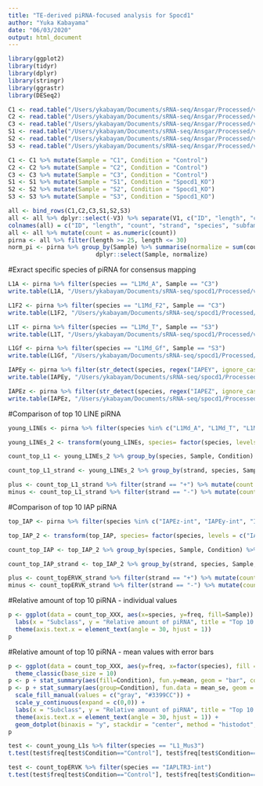 ```yaml
---
title: "TE-derived piRNA-focused analysis for Spocd1"
author: "Yuka Kabayama"
date: "06/03/2020"
output: html_document
---
```


```r
library(ggplot2)
library(tidyr)
library(dplyr)
library(stringr)
library(ggrastr)
library(DESeq2)
```

```r
C1 <- read.table("/Users/ykabayam/Documents/sRNA-seq/Ansgar/Processed/v3/mapped/Zoch_lane8C1_teRNA_family.txt", header = FALSE, stringsAsFactors = FALSE)
C2 <- read.table("/Users/ykabayam/Documents/sRNA-seq/Ansgar/Processed/v3/mapped/Zoch_lane8C2_teRNA_family.txt", header = FALSE, stringsAsFactors = FALSE)
C3 <- read.table("/Users/ykabayam/Documents/sRNA-seq/Ansgar/Processed/v3/mapped/Zoch_lane8C3_teRNA_family.txt", header = FALSE, stringsAsFactors = FALSE)
S1 <- read.table("/Users/ykabayam/Documents/sRNA-seq/Ansgar/Processed/v3/mapped/Zoch_lane8S1_teRNA_family.txt", header = FALSE, stringsAsFactors = FALSE)
S2 <- read.table("/Users/ykabayam/Documents/sRNA-seq/Ansgar/Processed/v3/mapped/Zoch_lane8S2_teRNA_family.txt", header = FALSE, stringsAsFactors = FALSE)
S3 <- read.table("/Users/ykabayam/Documents/sRNA-seq/Ansgar/Processed/v3/mapped/Zoch_lane8S3_teRNA_family.txt", header = FALSE, stringsAsFactors = FALSE)

C1 <- C1 %>% mutate(Sample = "C1", Condition = "Control")
C2 <- C2 %>% mutate(Sample = "C2", Condition = "Control")
C3 <- C3 %>% mutate(Sample = "C3", Condition = "Control")
S1 <- S1 %>% mutate(Sample = "S1", Condition = "Spocd1_KO")
S2 <- S2 %>% mutate(Sample = "S2", Condition = "Spocd1_KO")
S3 <- S3 %>% mutate(Sample = "S3", Condition = "Spocd1_KO")

all <- bind_rows(C1,C2,C3,S1,S2,S3)
all <- all %>% dplyr::select(-V3) %>% separate(V1, c("ID", "length", "count"), sep = ":")
colnames(all) = c("ID", "length", "count", "strand", "species", "subfamily", "class", "Sample", "Condition")
all <- all %>% mutate(count = as.numeric(count))
pirna <- all %>% filter(length >= 25, length <= 30)
norm_pi <- pirna %>% group_by(Sample) %>% summarise(normalize = sum(count)) %>% ungroup() %>%
                         dplyr::select(Sample, normalize)
```

#Exract specific species of piRNA for consensus mapping
```r
L1A <- pirna %>% filter(species == "L1Md_A", Sample == "C3") 
write.table(L1A, "/Users/ykabayam/Documents/sRNA-seq/spocd1/Processed/v3/view/spocd1_pi_L1MdA_C3.txt", quote = FALSE, row.names = FALSE)

L1F2 <- pirna %>% filter(species == "L1Md_F2", Sample == "C3") 
write.table(L1F2, "/Users/ykabayam/Documents/sRNA-seq/spocd1/Processed/v3/view/spocd1_pi_L1MdF2_C3.txt", quote = FALSE, row.names = FALSE)

L1T <- pirna %>% filter(species == "L1Md_T", Sample == "S3") 
write.table(L1T, "/Users/ykabayam/Documents/sRNA-seq/spocd1/Processed/v3/view/spocd1_pi_L1MdT_KO3.txt", quote = FALSE, row.names = FALSE)

L1Gf <- pirna %>% filter(species == "L1Md_Gf", Sample == "S3") 
write.table(L1Gf, "/Users/ykabayam/Documents/sRNA-seq/spocd1/Processed/v3/view/spocd1_pi_L1MdGf_KO3.txt", quote = FALSE, row.names = FALSE)

IAPEy <- pirna %>% filter(str_detect(species, regex("IAPEY", ignore_case = TRUE)), Sample == "S3")
write.table(IAPEy, "/Users/ykabayam/Documents/sRNA-seq/spocd1/Processed/v3/view/spocd1_pi_IAPEy_KO3.txt", quote = FALSE, row.names = FALSE)

IAPEz <- pirna %>% filter(str_detect(species, regex("IAPEZ", ignore_case = TRUE)), Sample == "S3")
write.table(IAPEz, "/Users/ykabayam/Documents/sRNA-seq/spocd1/Processed/v3/view/spocd1_pi_IAPEz_KO3.txt", quote = FALSE, row.names = FALSE)
```

#Comparison of top 10 LINE piRNA
```r
young_LINEs <- pirna %>% filter(species %in% c("L1Md_A", "L1Md_T", "L1Md_Gf", "L1Md_F2", "L1_Mus1", "L1_Mus2", "L1_Mus3", "L1_Mur1", "L1Md_F3", "L1Md_F"))

young_LINEs_2 <- transform(young_LINEs, species= factor(species, levels = c("L1Md_T", "L1Md_A", "L1Md_F2", "L1_Mus3", "L1Md_F3", "L1_Mus1", "L1_Mus2", "L1Md_F", "L1_Mur1", "L1Md_Gf")))

count_top_L1 <- young_LINEs_2 %>% group_by(species, Sample, Condition) %>% summarise(count_L1 = sum(count)) %>% left_join(norm_pi) %>% rowwise() %>% mutate(freq = count_L1/normalize)

count_top_L1_strand <- young_LINEs_2 %>% group_by(strand, species, Sample, Condition) %>% summarise(count_strand = sum(count)) %>% left_join(norm_pi) %>% rowwise() %>% mutate(freq = count_strand/normalize)

plus <- count_top_L1_strand %>% filter(strand == "+") %>% mutate(count =(freq*1))
minus <- count_top_L1_strand %>% filter(strand == "-") %>% mutate(count =(freq*-1))
```

#Comparison of top 10 IAP piRNA
```r
top_IAP <- pirna %>% filter(species %in% c("IAPEz-int", "IAPEy-int", "IAPEY3-int", "IAPLTR3-int", "IAPLTR2_Mm", "IAPLTR1_Mm", "IAPLTR2b", "IAPLTR2a2_Mm", "IAPLTR3", "IAPLTR1a_Mm"))

top_IAP_2 <- transform(top_IAP, species= factor(species, levels = c("IAPEz-int", "IAPEy-int", "IAPEY3-int", "IAPLTR3-int", "IAPLTR2_Mm", "IAPLTR1_Mm", "IAPLTR2b", "IAPLTR2a2_Mm", "IAPLTR3", "IAPLTR1a_Mm")))

count_top_IAP <- top_IAP_2 %>% group_by(species, Sample, Condition) %>% summarise(count_ERVK = sum(count)) %>% left_join(norm_pi) %>% rowwise() %>% mutate(freq = count_ERVK/normalize)

count_top_IAP_strand <- top_IAP_2 %>% group_by(strand, species, Sample, Condition) %>% summarise(count_strand = sum(count)) %>% left_join(norm_pi) %>% rowwise() %>% mutate(freq = count_strand/normalize)

plus <- count_topERVK_strand %>% filter(strand == "+") %>% mutate(count =(freq*1))
minus <- count_topERVK_strand %>% filter(strand == "-") %>% mutate(count =(freq*-1))
```

#Relative amount of top 10 piRNA - individual values
```r
p <- ggplot(data = count_top_XXX, aes(x=species, y=freq, fill=Sample)) + geom_bar(colour = "black", stat = "identity", position = "dodge") + theme_classic() + scale_fill_brewer() +
  labs(x = "Subclass", y = "Relative amount of piRNA", title = "Top 10 L1-derived piRNA") +
  theme(axis.text.x = element_text(angle = 30, hjust = 1))
p
```

#Relative amount of top 10 piRNA - mean values with error bars
```r
p <- ggplot(data = count_top_XXX, aes(y=freq, x=factor(species), fill = Condition)) + 
  theme_classic(base_size = 10)
p <- p + stat_summary(aes(fill=Condition), fun.y=mean, geom = "bar", colour = "black", position = "dodge", width = 0.5)
p <- p + stat_summary(aes(group=Condition), fun.data = mean_se, geom = "errorbar", size = 0.3, width=0.3, position = position_dodge(.5)) +
  scale_fill_manual(values = c("gray", "#3399CC")) +
  scale_y_continuous(expand = c(0,0)) +
  labs(x = "Subclass", y = "Relative amount of piRNA", title = "Top 10 L1-derived piRNA") +
  theme(axis.text.x = element_text(angle = 30, hjust = 1)) +
  geom_dotplot(binaxis = "y", stackdir = "center", method = "histodot", binwidth = 0.001, dotsize = 1, colour="black", position = position_dodge(.5), alpha=0.8)
p
```

```r
test <- count_young_L1s %>% filter(species == "L1_Mus3")
t.test(test$freq[test$Condition=="Control"], test$freq[test$Condition=="Spocd1_KO"], var.equal = T)
```

```r
test <- count_topERVK %>% filter(species == "IAPLTR3-int")
t.test(test$freq[test$Condition=="Control"], test$freq[test$Condition=="Spocd1_KO"], var.equal = T)
```
